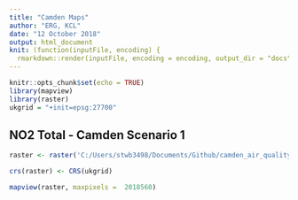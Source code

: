```yaml
---
title: "Camden Maps"
author: "ERG, KCL"
date: "12 October 2018"
output: html_document
knit: (function(inputFile, encoding) {
  rmarkdown::render(inputFile, encoding = encoding, output_dir = "docs", output_file ="index.html") }) 
---
```


```r
knitr::opts_chunk$set(echo = TRUE)
library(mapview)
library(raster)
ukgrid = "+init=epsg:27700"
```

## NO2 Total - Camden Scenario 1
```r
raster <- raster('C:/Users/stwb3498/Documents/Github/camden_air_quality/asc_outputs/2030_LES_Sc_CamdenPlus_NO2.asc')

crs(raster) <- CRS(ukgrid)

mapview(raster, maxpixels =  2018560)
```
